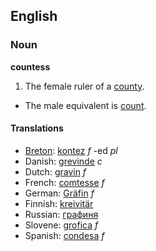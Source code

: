 ==English==

===Noun===
'''countess'''

#The female ruler of a [[county]].
*The male equivalent is [[count]].

====Translations====
*[[Breton]]: [[kontez]] ''f'' -ed ''pl''
*Danish: [[grevinde]] ''c''
*Dutch: [[gravin]] ''f''
*French: [[comtesse]] ''f''
*German: [[Gräfin]] ''f''
*Finnish: [[kreivitär]]
*Russian: [[графиня]]
*Slovene: [[grofica]] ''f''
*Spanish: [[condesa]] ''f''
